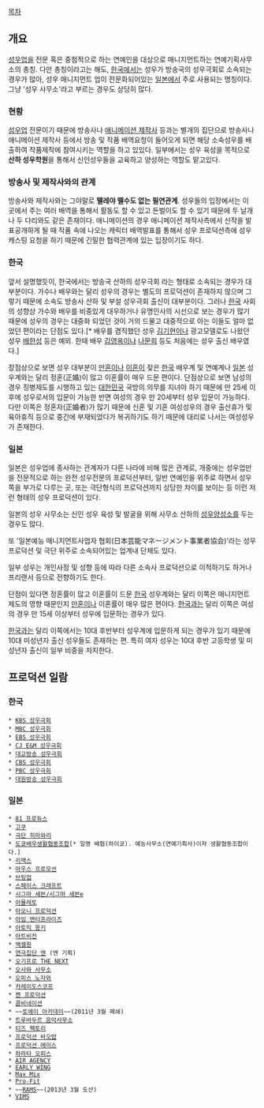 [[목차]]

== 개요 ==
[[성우]]업을 전문 혹은 중점적으로 하는 연예인을 대상으로 매니지먼트하는 연예기획사무소의 총칭. 다만 총칭이라고는 해도, [[한국]]에서는 성우가 방송국의 성우극회로 소속되는 경우가 많아, 성우 매니지먼트 업이 전문화되어있는 [[일본]]에서 주로 사용되는 명칭이다. 그냥 '성우 사무소'라고 부르는 경우도 상당히 많다. 

=== 현황 === 
[[성우]]업 전문이기 때문에 방송사나 [[애니메이션 제작사]] 등과는 별개의 집단으로 방송사나 애니메이션 제작사 등에서 방송 및 작품 배역요청이 들어오게 되면 해당 소속성우를 배출하여 작품제작에 참여시키는 역할을 하고 있있다. 일부에서는 성우 육성을 목적으로 '''산하 성우학원'''을 통해서 신인성우들을 교육하고 양성하는 역할도 맡고있다.   

=== 방송사 및 제작사와의 관계 === 
방송사와 제작사와는 그야말로 '''뗄레야 뗄수도 없는 필연관계'''. 성우들의 입장에서는 이 곳에서 주는 여러 배역을 통해서 활동도 할 수 있고 돈벌이도 할 수 있기 때문에 두 날개나 두 다리와도 같은 존재이다. 애니메이션의 경우 애니메이션 제작사측에서 신작을 발표공개하게 될 때 작품 속에 나오는 캐릭터 배역발표를 통해서 성우 프로덕션측에 성우 캐스팅 요청을 하기 때문에 긴밀한 협력관계에 있는 입장이기도 하다.

=== 한국 ===
앞서 설명했듯이, 한국에서는 방송국 산하의 성우극회 라는 형태로 소속되는 경우가 대부분이다. 가수나 배우와는 달리 성우의 경우는 별도의 프로덕션이 존재하지 않으며 그렇기 때문에 소속도 방송사 산하 및 부설 성우극회 출신이 대부분이다. 그러나 [[한국]] 사회의 성향상 가수와 배우를 비중있게 대우하거나 유명인사의 시선으로 보는 경우가 많기 때문에 성우의 경우는 대중화 되었던 것이 거의 드물고 대중적으로 아는 이들도 얼마 없었던 편이라는 단점도 있다.[* 배우를 겸직했던 성우 [[김기현]]이나 광고모델로도 나왔던 성우 [[배한성]] 등은 예외. 한때 배우 [[김영옥]]이나 [[나문희]] 등도 처음에는 성우 출신 배우였다.] 

장점상으로 보면 성우 대부분이 [[만혼]]이나 [[이혼]]이 잦은 [[한국]] 배우계 및 연예계나 [[일본]] 성우계와는 달리 정혼(正婚)이 많고 이혼률이 매우 드문 편이다. 단점상으로 보면 남성의 경우 징병제도를 시행하고 있는 [[대한민국]] 국방의 의무를 지녀야 하기 때문에 만 25세 이후에 성우로서의 입문이 가능한 반면 여성의 경우 만 20세부터 성우 입문이 가능하다. 다만 이쪽은 정혼자(正婚者)가 많기 때문에 신혼 및 기혼 여성성우의 경우 출산휴가 및 육아휴직 등으로 중간에 부재되었다가 복귀하기도 하기 때문에 대리로 나서는 여성성우가 존재한다.

=== 일본 ===
일본은 성우업에 종사하는 관계자가 다른 나라에 비해 많은 관계로, 개중에는 성우업만을 전문적으로 하는 완전 성우전문의 프로덕션부터, 일반 연예인을 위주로 하면서 성우쪽을 부가로 다루는 곳, 또는 극단형식의 프로덕션까지 상당한 차이를 보이는 등 이런 저런 형태의 성우 프로덕션이 있다. 

일본의 성우 사무소는 신인 성우 육성 및 발굴을 위해 사무소 산하의 [[성우양성소]]를 두는 경우도 많다.

또 '일본예능 매니지먼트사업자 협회(日本芸能マネージメント事業者協会)'라는 성우 프로덕션 및 극단 위주로 소속되어있는 업계내 단체도 있다. 

일부 성우는 개인사정 및 성향 등에 따라 다른 소속사 프로덕션으로 이적하기도 하거나 프리랜서 등으로 전향하기도 한다. 

단점이 있다면 정혼률이 많고 이혼률이 드문 [[한국]] 성우계와는 달리 이쪽은 매니지먼트 제도의 영향 때문인지 [[만혼]]이나 이혼률이 매우 많은 편이다. [[한국]]과는 달리 이쪽은 여성의 경우 만 15세 이상부터 성우에 입문하는 경우가 있다. 

[[한국]]과는 달리 이쪽에서는 10대 후반부터 성우계에 입문하게 되는 경우가 있기 때문에 10대 미성년자 출신 성우들도 존재하는 편. 특히 여자 성우는 10대 후반 고등학생 및 미성년자 출신이 일부 비중을 차지한다. 

== 프로덕션 일람 ==
=== 한국 ===
 * [[KBS 성우극회]]
 * [[MBC 성우극회]]
 * [[EBS 성우극회]]
 * [[CJ E&M 성우극회]]
 * [[대교방송 성우극회]]
 * [[CBS 성우극회]]
 * [[PBC 성우극회]]
 * [[대원방송 성우극회]]

=== 일본 ===
 * [[81 프로듀스]]
 * [[고쿠]]
 * [[극단 히마와리]]
 * [[도쿄배우생활협동조합]][* 일명 배협(하이쿄). 예능사무소(연예기획사)이자 생활협동조합이다.]
 * [[리맥스]]
 * [[마우스 프로모션]]
 * [[브링업]]
 * [[스페이스 크래프트]]
 * [[시그마 세븐|시그마 세븐/시그마 세븐e]]
 * [[아뮬레토]]
 * [[아오니 프로덕션]]
 * [[아임 엔터프라이즈]]
 * [[아토믹 몽키]]
 * [[아트비전]]
 * [[액셀원]]
 * [[연극집단 엔]] (엔 기획)
 * [[오기프로 THE NEXT]]
 * [[오사와 사무소]]
 * [[오피스 노자와]]
 * [[카레이도스코프]]
 * [[켄 프로덕션]]
 * [[콤비네이션]]
 * ~~[[토에이 아카데미]]~~(2011년 3월 폐쇄)
 * [[트루바두르 음악사무소]]
 * [[티즈 팩토리]]
 * [[프로덕션 바오밥]]
 * [[프로덕션 에이스]]
 * [[하라타 오피스]]
 * [[AIR AGENCY]]
 * [[EARLY WING]]
 * [[Max Mix]]
 * [[Pro☆Fit]]
 * ~~[[RAMS]]~~(2013년 3월 도산)
 * [[VIMS]]
